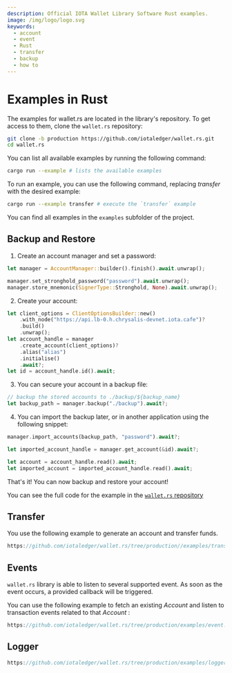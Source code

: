 ```yaml
---
description: Official IOTA Wallet Library Software Rust examples.
image: /img/logo/logo.svg
keywords:
  - account
  - event
  - Rust
  - transfer
  - backup
  - how to
---
```


# Examples in Rust

The examples for wallet.rs are located in the library's repository. To get access to them, clone the `wallet.rs` repository:

```bash
git clone -b production https://github.com/iotaledger/wallet.rs.git
cd wallet.rs
```

You can list all available examples by running the following command:

```bash
cargo run --example # lists the available examples
```

To run an example, you can use the following command, replacing _transfer_ with the desired example:

```bash
cargo run --example transfer # execute the `transfer` example
```

You can find all examples in the `examples` subfolder of the project.

## Backup and Restore

1. Create an account manager and set a password:

```rust
let manager = AccountManager::builder().finish().await.unwrap();

manager.set_stronghold_password("password").await.unwrap();
manager.store_mnemonic(SignerType::Stronghold, None).await.unwrap();
```

2. Create your account:

```rust
let client_options = ClientOptionsBuilder::new()
    .with_node("https://api.lb-0.h.chrysalis-devnet.iota.cafe")?
    .build()
    .unwrap();
let account_handle = manager
    .create_account(client_options)?
    .alias("alias")
    .initialise()
    .await?;
let id = account_handle.id().await;
```

3. You can secure your account in a backup file:

```rust
// backup the stored accounts to ./backup/${backup_name}
let backup_path = manager.backup("./backup").await?;

```

4. You can import the backup later, or in another application using the following snippet:

```rust
manager.import_accounts(backup_path, "password").await?;

let imported_account_handle = manager.get_account(&id).await?;

let account = account_handle.read().await;
let imported_account = imported_account_handle.read().await;
```

That's it! You can now backup and restore your account!

You can see the full code for the example in the [`wallet.rs` repository](https://github.com/iotaledger/wallet.rs/blob/production/examples/backup_and_restore.rs)

## Transfer

You use the following example to generate an account and transfer funds.

```rust reference
https://github.com/iotaledger/wallet.rs/tree/production//examples/transfer.rs
```

## Events

`wallet.rs` library is able to listen to several supported event. As soon as the event occurs, a provided callback will be triggered.

You can use the following example to fetch an existing _Account_ and listen to transaction events related to that _Account_ :

```rust reference
https://github.com/iotaledger/wallet.rs/tree/production/examples/event.rs
```

## Logger

```rust reference
https://github.com/iotaledger/wallet.rs/tree/production/examples/logger.rs
```
